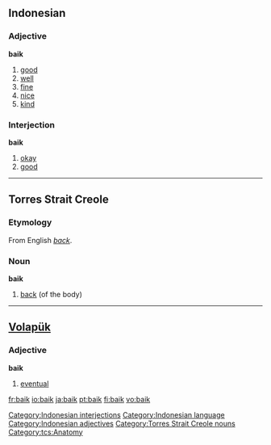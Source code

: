 ==Indonesian==
===Adjective===
'''baik'''
# [[good]]
# [[well]]
# [[fine]]
# [[nice]]
# [[kind]]

===Interjection===
'''baik'''

# [[okay]]
# [[good]]

[[Category:Indonesian interjections]]
[[Category:Indonesian language]]
[[Category:Indonesian adjectives]]
----

==Torres Strait Creole==
===Etymology===
From English ''[[back]]''.
===Noun===
'''baik'''

# [[back]] (of the body)
[[Category:Torres Strait Creole nouns]]
[[Category:tcs:Anatomy]]
----

==[[Volapük]]==
===Adjective===
'''baik'''
# [[eventual]]

[[fr:baik]]
[[io:baik]]
[[ja:baik]]
[[pt:baik]]
[[fi:baik]]
[[vo:baik]]